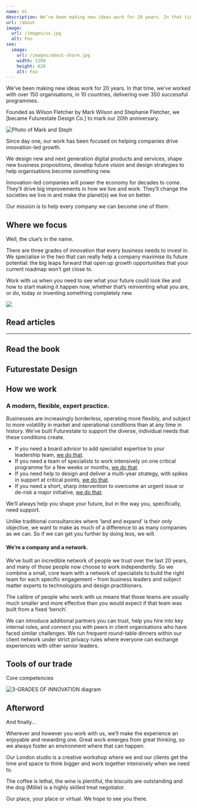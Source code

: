 ```yaml
---
name: Us
description: We’ve been making new ideas work for 20 years. In that time, we’ve worked with over 150 organisations, in 10 countries, delivering over 350 successful programmes.
url: /about
image:
  url: /images/us.jpg
  alt: Foo
seo:
  image:
    url: /images/about-share.jpg
    width: 1200
    height: 628
    alt: Foo
---
```


<p class="intro">We’ve been making new ideas work for 20 years. In that time, we’ve worked with
  over 150 organisations, in 10 countries, delivering over 350 successful
  programmes.</p>

<p class="lead">Founded as Wilson Fletcher by Mark Wilson and Stephanie Fletcher, we [became Futurestate Design Co.] to mark our 20th anniversary.</p>

![Photo of Mark and Steph](/images/us.jpg)

Since day one, our work has been focused on helping companies drive innovation-led growth.

We design new and next generation digital products and services, shape new business propositions, develop future vision and design strategies to help organisations become something new.

Innovation-led companies will power the economy for decades to come. They’ll drive big improvements in how we live and work. They’ll change the societies we live in and make the planet(s) we live on better.

Our mission is to help every company we can become one of them.

## Where we focus

<p class="h2">Well, the clue’s in the name.</p>

There are three grades of innovation that every business needs to invest in. We specialise in the two that can really help a company maximise its future potential: the big leaps forward that open up growth opportunities that your current roadmap won’t get close to.

Work with us when you need to see what your future could look like and how to start making it happen now, whether that’s reinventing what you are, or do, today or inventing something completely new.

![](/images/grades-of-innovation.svg)

## Read articles

<Teaser
  name="The Futurestate Manifesto"
  description="10 guiding principles behind our work"
  url="/futurestate-manifesto"
  class="mb-8"
/>

<Teaser
  name="Futurestate Design™"
  description="What it is and why we use it"
  url="/futurestate-design"
  class="mb-8"
/>

<Teaser
  name="Business Engines"
  description="How digital services power growth"
  url="/business-engines"
/>

---


## Read the book

## <Teaser>Futurestate Design</Teaser>

## How we work

### A modern, flexible, expert practice.

Businesses are increasingly borderless, operating more flexibly, and subject to more volatility in market and operational conditions than at any time in history.
We’ve built Futurestate to support the diverse, individual needs that these conditions create.

- If you need a board advisor to add specialist expertise to your leadership team, [we do that](/foo).
- If you need a team of specialists to work intensively on one critical programme for a few weeks or months, [we do that](/foo).
- If you need help to design and deliver a multi-year strategy, with spikes in support at critical points, [we do that](/foo).
- If you need a short, sharp intervention to overcome an urgent issue or de-risk a major initiative, [we do that](/foo).

We’ll always help you shape your future, but in the way you, specifically, need support.

Unlike traditional consultancies where ‘land and expand’ is their only objective, we want to make as much of a difference to as many companies as we can. So if we can get you further by doing less, we will.

#### We’re a company and a network.

We’ve built an incredible network of people we trust over the last 20 years, and many of those people now choose to work independently. So we combine a small, core team with a network of specialists to build the right team for each specific engagement – from business leaders and subject matter experts to technologists and design practitioners.

The calibre of people who work with us means that those teams are usually much smaller and more effective than you would expect if that team was built from a fixed ‘bench’.

We can introduce additional partners you can trust, help you hire into key internal roles, and connect you with peers in client organisations who have faced similar challenges. We run frequent round-table dinners within our client network under strict privacy rules where everyone can exchange experiences with other senior leaders.

## Tools of our trade

<p class="lead">Core competencies</p>

<Services name="Some of the key techniques we use in our work:" />

![3-GRADES OF INNOVATION  diagram](/images/about.jpg)

## Afterword

<p class="h2">And finally...</p>

Wherever and however you work with us, we’ll make the experience an enjoyable and rewarding one. Great work emerges from great thinking, so we always foster an environment where that can happen.

Our London studio is a creative workshop where we and our clients get the time and space to think bigger and work together intensively when we need to.

The coffee is lethal, the wine is plentiful, the biscuits are outstanding and the dog (Millie) is a highly skilled treat negotiator.

Our place, your place or virtual. We hope to see you there.
